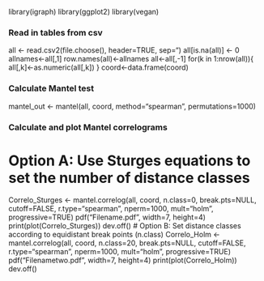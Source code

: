 library(igraph)
library(ggplot2)
library(vegan)

### Read in tables from csv
all <- read.csv2(file.choose(), header=TRUE, sep="\t")
all[is.na(all)] <- 0
allnames<-all[,1]
row.names(all)<-allnames
all<-all[,-1]
for(k in 1:nrow(all)){
all[,k]<-as.numeric(all[,k])
}
coord<-data.frame(coord)

### Calculate Mantel test
mantel_out <- mantel(all, coord, method="spearman", permutations=1000)

### Calculate and plot Mantel correlograms
# Option A: Use Sturges equations to set the number of distance classes
Correlo_Sturges <- mantel.correlog(all, coord, n.class=0, break.pts=NULL, cutoff=FALSE, r.type="spearman", nperm=1000, mult="holm", progressive=TRUE)
pdf("Filename.pdf", width=7, height=4)
print(plot(Correlo_Sturges))
dev.off()
# Option B: Set distance classes according to equidistant break points (n.class)
Correlo_Holm <- mantel.correlog(all, coord, n.class=20, break.pts=NULL, cutoff=FALSE, r.type="spearman", nperm=1000, mult="holm", progressive=TRUE)
pdf("Filenametwo.pdf", width=7, height=4)
print(plot(Correlo_Holm))
dev.off()

